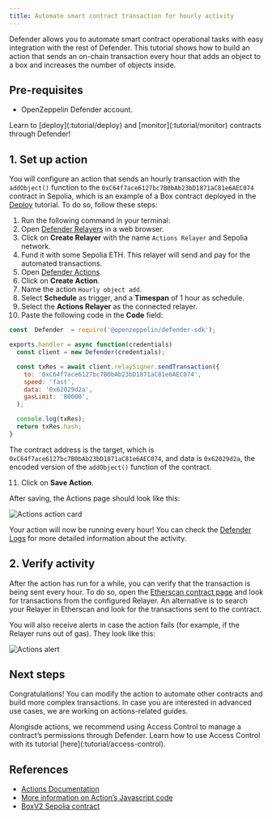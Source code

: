 ```yaml
---
title: Automate smart contract transaction for hourly activity
---
```


Defender allows you to automate smart contract operational tasks with easy integration with the rest of Defender. This tutorial shows how to build an action that sends an on-chain transaction every hour that adds an object to a box and increases the number of objects inside.

## Pre-requisites

* OpenZeppelin Defender account.

<Callout>
Learn to [deploy](:tutorial/deploy) and [monitor](:tutorial/monitor) contracts through Defender!
</Callout>

## 1. Set up action

You will configure an action that sends an hourly transaction with the `addObject()` function to the `0xC64f7ace6127bc7B0bAb23bD1871aC81e6AEC074` contract in Sepolia, which is an example of a Box contract deployed in the [Deploy](:tutorial/deploy) tutorial. To do so, follow these steps:

1. Run the following command in your terminal:
2. Open [Defender Relayers](https://defender.openzeppelin.com/v2/#/relayers) in a web browser.
3. Click on **Create Relayer** with the name `Actions Relayer` and Sepolia network.
4. Fund it with some Sepolia ETH. This relayer will send and pay for the automated transactions.
5. Open [Defender Actions](https://defender.openzeppelin.com/v2/#/actions).
6. Click on **Create Action**.
7. Name the action `Hourly object add`.
8. Select **Schedule** as trigger, and a **Timespan** of 1 hour as schedule.
9. Select the **Actions Relayer** as the connected relayer.
10. Paste the following code in the **Code** field:

   ```jsx
   const  Defender  = require('@openzeppelin/defender-sdk');

   exports.handler = async function(credentials)
     const client = new Defender(credentials);

     const txRes = await client.relaySigner.sendTransaction({
       to: '0xC64f7ace6127bc7B0bAb23bD1871aC81e6AEC074',
       speed: 'fast',
       data: '0x62029d2a',
       gasLimit: '80000',
     );

     console.log(txRes);
     return txRes.hash;
   }
   ```
   The contract address is the target, which is `0xC64f7ace6127bc7B0bAb23bD1871aC81e6AEC074`, and data is `0x62029d2a`, the encoded version of the `addObject()` function of the contract.

11. Click on **Save Action**.

After saving, the Actions page should look like this:

![Actions action card](/defender/tutorial-actions-action.png)

Your action will now be running every hour! You can check the [Defender Logs](https://defender.openzeppelin.com/v2/#/logs) for more detailed information about the activity.

## 2. Verify activity

After the action has run for a while, you can verify that the transaction is being sent every hour. To do so, open the [Etherscan contract page](https://sepolia.etherscan.io/address/0xC64f7ace6127bc7B0bAb23bD1871aC81e6AEC074) and look for transactions from the configured Relayer. An alternative is to search your Relayer in Etherscan and look for the transactions sent to the contract.

You will also receive alerts in case the action fails (for example, if the Relayer runs out of gas). They look like this:

![Actions alert](/defender/tutorial-actions-alert.png)

## Next steps

Congratulations! You can modify the action to automate other contracts and build more complex transactions. In case you are interested in advanced use cases, we are working on actions-related guides.

<Callout>
Alongisde actions, we recommend using Access Control to manage a contract’s permissions through Defender. Learn how to use Access Control with its tutorial [here](:tutorial/access-control).
</Callout>

## References

* [Actions Documentation](:module/actions)
* [More information on Action’s Javascript code](:module/actions#defining-code)
* [BoxV2 Sepolia contract](https://sepolia.etherscan.io/address/0xC64f7ace6127bc7B0bAb23bD1871aC81e6AEC074)
